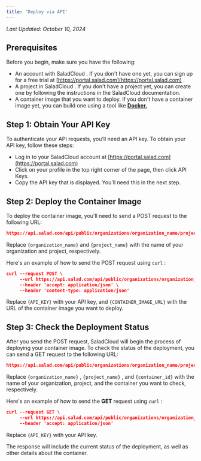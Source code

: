 ```yaml
---
title: 'Deploy via API'
---
```


_Last Updated: October 10, 2024_

## **Prerequisites**

Before you begin, make sure you have the following:

- An account with SaladCloud . If you don't have one yet, you can sign up for a free trial at
  [https://portal.salad.com](https://portal.salad.com) .
- A project in SaladCloud . If you don't have a project yet, you can create one by following the instructions in the
  SaladCloud documentation.
- A container image that you want to deploy. If you don't have a container image yet, you can build one using a tool
  like **[Docker.](https://www.docker.com/)**

## **Step 1: Obtain Your API Key**

To authenticate your API requests, you'll need an API key. To obtain your API key, follow these steps:

- Log in to your SaladCloud account at [https://portal.salad.com](https://portal.salad.com)
- Click on your profile in the top right corner of the page, then click API Keys.
- Copy the API key that is displayed. You'll need this in the next step.

## **Step 2: Deploy the Container Image**

To deploy the container image, you'll need to send a POST request to the following URL:

```json
https://api.salad.com/api/public/organizations/organization_name/projects/project_name/containers \
```

Replace `{organization_name}` and `{project_name}` with the name of your organization and project, respectively.

Here's an example of how to send the POST request using `curl` :

```json
curl --request POST \
     --url https://api.salad.com/api/public/organizations/organization_name/projects/project_name/containers \
     --header 'accept: application/json' \
     --header 'content-type: application/json'
```

Replace `{API_KEY}` with your API key, and `{CONTAINER_IMAGE_URL}` with the URL of the container image you want to
deploy.

## **Step 3: Check the Deployment Status**

After you send the POST request, SaladCloud will begin the process of deploying your container image. To check the
status of the deployment, you can send a GET request to the following URL:

```json
https://api.salad.com/api/public/organizations/organization_name/projects/project_name/containers/container_group_name \
```

Replace `{organization_name}` , `{project_name}` , and `{container_id}` with the name of your organization, project, and
the container you want to check, respectively.

Here's an example of how to send the **GET** request using `curl` :

```json
curl --request GET \
     --url https://api.salad.com/api/public/organizations/organization_name/projects/project_name/containers/container_group_name \
     --header 'accept: application/json'
```

Replace `{API_KEY}` with your API key.

The response will include the current status of the deployment, as well as other details about the container.
